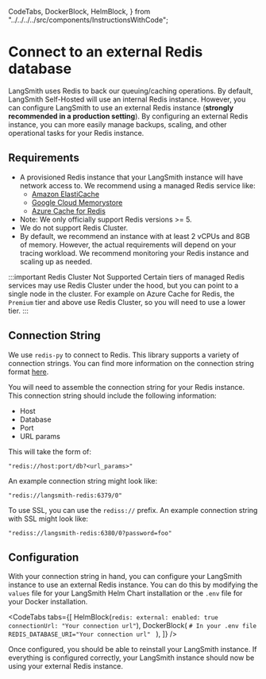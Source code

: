   CodeTabs,
  DockerBlock,
  HelmBlock,
} from "../../../../src/components/InstructionsWithCode";

# Connect to an external Redis database

LangSmith uses Redis to back our queuing/caching operations. By default, LangSmith Self-Hosted will use an internal Redis instance.
However, you can configure LangSmith to use an external Redis instance (**strongly recommended in a production setting**). By configuring an external Redis instance, you can more easily manage backups, scaling, and other operational tasks for your Redis instance.

## Requirements

- A provisioned Redis instance that your LangSmith instance will have network access to. We recommend using a managed Redis service like:
  - [Amazon ElastiCache](https://aws.amazon.com/elasticache/redis/)
  - [Google Cloud Memorystore](https://cloud.google.com/memorystore)
  - [Azure Cache for Redis](https://azure.microsoft.com/en-us/services/cache/)
- Note: We only officially support Redis versions >= 5.
- We do not support Redis Cluster.
- By default, we recommend an instance with at least 2 vCPUs and 8GB of memory. However, the actual requirements will depend on your tracing workload. We recommend monitoring your Redis instance and scaling up as needed.

:::important Redis Cluster Not Supported
Certain tiers of managed Redis services may use Redis Cluster under the hood, but you can point to a single node in the cluster.
For example on Azure Cache for Redis, the `Premium` tier and above use Redis Cluster, so you will need to use a lower tier.
:::

## Connection String

We use `redis-py` to connect to Redis. This library supports a variety of connection strings. You can find more information on the connection string format [here](https://redis-py.readthedocs.io/en/stable/#redis.StrictRedis.from_url).

You will need to assemble the connection string for your Redis instance. This connection string should include the following information:

- Host
- Database
- Port
- URL params

This will take the form of:

```
"redis://host:port/db?<url_params>"
```

An example connection string might look like:

```
"redis://langsmith-redis:6379/0"
```

To use SSL, you can use the `rediss://` prefix. An example connection string with SSL might look like:

```
"rediss://langsmith-redis:6380/0?password=foo"
```

## Configuration

With your connection string in hand, you can configure your LangSmith instance to use an external Redis instance. You can do this by modifying the `values` file for your LangSmith Helm Chart installation or the `.env` file for your Docker installation.

<CodeTabs
  tabs={[
    HelmBlock(`
  redis:
    external:
      enabled: true
      connectionUrl: "Your connection url"
    `),
    DockerBlock(
      `# In your .env file
REDIS_DATABASE_URI="Your connection url"
    `
    ),
  ]}
/>

Once configured, you should be able to reinstall your LangSmith instance. If everything is configured correctly, your LangSmith instance should now be using your external Redis instance.
